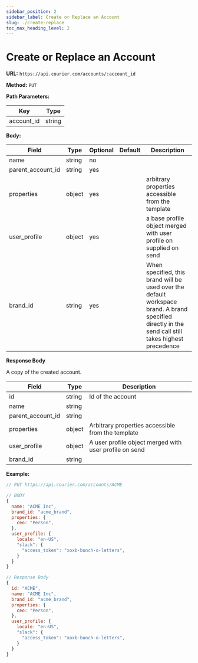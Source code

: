 ```yaml
---
sidebar_position: 2
sidebar_label: Create or Replace an Account
slug: ./create-replace
toc_max_heading_level: 2
---
```


# Create or Replace an Account

**URL:** `https://api.courier.com/accounts/:account_id`

**Method:** `PUT`

**Path Parameters:**

| Key        | Type   |
| ---------- | ------ |
| account_id | string |

**Body:**

| Field             | Type   | Optional | Default | Description                                                                                                                                          |
| ----------------- | ------ | -------- | ------- | ---------------------------------------------------------------------------------------------------------------------------------------------------- |
| name              | string | no       |         |                                                                                                                                                      |
| parent_account_id | string | yes      |         |                                                                                                                                                      |
| properties        | object | yes      |         | arbitrary properties accessible from the template                                                                                                    |
| user_profile      | object | yes      |         | a base profile object merged with user profile on supplied on send                                                                                   |
| brand_id          | string | yes      |         | When specified, this brand will be used over the default workspace brand. A brand specified directly in the send call still takes highest precedence |

**Response Body**

A copy of the created account.

| Field             | Type   | Description                                            |
| ----------------- | ------ | ------------------------------------------------------ |
| id                | string | Id of the account                                      |
| name              | string |                                                        |
| parent_account_id | string |                                                        |
| properties        | object | Arbitrary properties accessible from the template      |
| user_profile      | object | A user profile object merged with user profile on send |
| brand_id          | string |                                                        |

**Example:**

```js
// PUT https://api.courier.com/accounts/ACME

// BODY
{
  name: "ACME Inc",
  brand_id: "acme_brand",
  properties: {
    ceo: "Person",
  },
  user_profile: {
    locale: "en-US",
    "slack": {
      "access_token": "xoxb-bunch-o-letters",
    }
  }
}

// Response Body
{
  id: "ACME",
  name: "ACME Inc",
  brand_id: "acme_brand",
  properties: {
    ceo: "Person",
  },
  user_profile: {
    locale: "en-US",
    "slack": {
      "access_token": "xoxb-bunch-o-letters",
    }
  }
}
```
